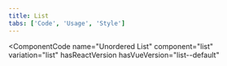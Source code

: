 ```yaml
---
title: List
tabs: ['Code', 'Usage', 'Style']
---
```


<ComponentCode
  name="Ordered List"
  component="list"
  variation="list--ordered"
  hasReactVersion
  hasVueVersion="list--default&knob-ordered=true"
/>

<ComponentCode
  name="Unordered List"
  component="list"
  variation="list"
  hasReactVersion
  hasVueVersion="list--default"
  >
</ComponentCode>
<ComponentDocs component="list" ></ComponentDocs>
